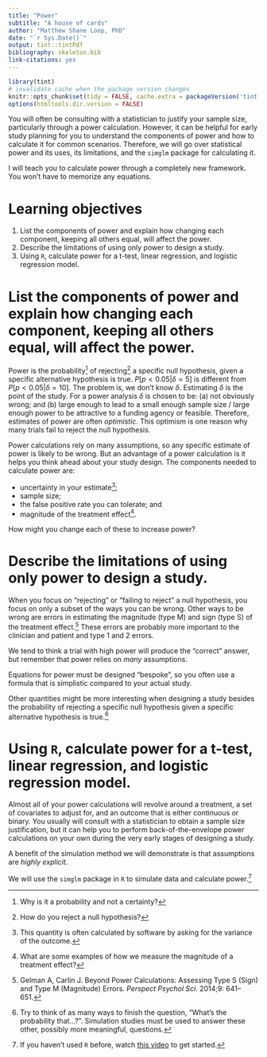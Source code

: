 ```yaml
---
title: "Power"
subtitle: "A house of cards"
author: "Matthew Shane Loop, PhD"
date: "`r Sys.Date()`"
output: tint::tintPdf
bibliography: skeleton.bib
link-citations: yes
---
```


```r
library(tint)
# invalidate cache when the package version changes
knitr::opts_chunk$set(tidy = FALSE, cache.extra = packageVersion('tint'))
options(htmltools.dir.version = FALSE)
```

You will often be consulting with a statistician to justify your sample size, particularly through a power calculation. However, it can be helpful for early study planning for you to understand the components of power and how to calculate it for common scenarios. Therefore, we will go over statistical power and its uses, its limitations, and the `simglm` package for calculating it.

I will teach you to calculate power through a completely new framework. You won't have to memorize any equations.

# Learning objectives

1. List the components of power and explain how changing each component, keeping all others equal, will affect the power.
2. Describe the limitations of using only power to design a study.
3. Using `R`, calculate power for a t-test, linear regression, and logistic regression model.

# List the components of power and explain how changing each component, keeping all others equal, will affect the power.

Power is the probability^[Why is it a probability and not a certainty?] of rejecting^[How do you reject a null hypothesis?] a specific null hypothesis, given a specific alternative hypothesis is true. $P[p < 0.05 | \delta = 5]$ is different from $P[p < 0.05 | \delta = 10]$. The problem is, we don't know $\delta$. Estimating $\delta$ is the point of the study. For a power analysis $\delta$ is chosen to be: (a) not obviously wrong; and (b) large enough to lead to a small enough sample size / large enough power to be attractive to a funding agency or feasible. Therefore, estimates of power are often *optimistic*. This optimism is one reason why many trials fail to reject the null hypothesis.

Power calculations rely on many assumptions, so any specific estimate of power is likely to be wrong. But an advantage of a power calculation is it helps you think ahead about your study design. The components needed to calculate power are:

* uncertainty in your estimate^[This quantity is often calculated by software by asking for the variance of the outcome.];
* sample size;
* the false positive rate you can tolerate; and
* magnitude of the treatment effect^[What are some examples of how we measure the magnitude of a treatment effect?].

How might you change each of these to increase power?

# Describe the limitations of using only power to design a study.

When you focus on "rejecting" or "failing to reject" a null hypothesis, you focus on only a subset of the ways you can be wrong. Other ways to be wrong are errors in estimating the magnitude (type M) and sign (type S) of the treatment effect.^[Gelman A, Carlin J. Beyond Power Calculations: Assessing Type S (Sign) and Type M (Magnitude) Errors. *Perspect Psychol Sci*. 2014;9: 641–651.] These errors are probably more important to the clinician and patient and type 1 and 2 errors.

We tend to think a trial with high power will produce the "correct" answer, but remember that power relies on *many* assumptions. 

Equations for power must be designed "bespoke", so you often use a formula that is simplistic compared to your actual study.

Other quantities might be more interesting when designing a study besides the probability of rejecting a specific null hypothesis given a specific alternative hypothesis is true.^[Try to think of as many ways to finish the question, "What's the probability that...?". Simulation studies must be used to answer these other, possibly more meaningful, questions.] 

# Using `R`, calculate power for a t-test, linear regression, and logistic regression model.
Almost all of your power calculations will revolve around a treatment, a set of covariates to adjust for, and an outcome that is either continuous or binary.
You usually will consult with a statistician to obtain a sample size justification, but it can help you to perform back-of-the-envelope power calculations on your own during the very early stages of designing a study.

A benefit of the simulation method we will demonstrate is that assumptions are *highly explicit*.

We will use the `simglm` package in `R` to simulate data and calculate power.^[If you haven't used `R` before, watch [this video](https://uncch.hosted.panopto.com/Panopto/Pages/Viewer.aspx?id=7915ff30-58ee-4519-9b1d-ac8300ede6f2) to get started.]